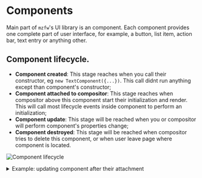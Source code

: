 # Components

Main part of `mzfw`'s UI library is an component. Each component provides
one complete part of user interface, for example, a button, list item, 
action bar, text entry or anything other.

## Component lifecycle.

- **Component created**: This stage reaches when you call their
  constructor, eg `new TextComponent({...})`. This call didnt
  run anything except than component's constructor;
- **Component attached to compositor**: This stage reaches when 
  compositor above this component start their initialization
  and render. This will call most lifecycle events inside
  component to perform an initialization;
- **Component update**: This stage will be reached when
  you or compositor will perform component's properties
  change;
- **Component destroyed**: This stage will be reached when
  compositor tries to delete this component, or when user
  leave page where component is located.

![Component lifecycle](./Images/lifecycle.png)

<details>
<summary>Example: updating component after their attachment</summary>
```javascript title="page/index.js"
import { ListView, ListItem } from "mzfw/device/UiListView";

class MyPage extends ListView {
  constructor() {
    super(...arguments);

    // Create a new ListItem
    // This will reach first lifecycle stage
    this.balanceItem = new ListItem({
      title: "Your balance",
      description: "Loading...",
    });
  }

  build() {
    /**
     * ListView will automatically attach and 
     * render all components that are returned
     * from `build()`. so after this component
     * will react stage 2 (attached).
     */
    return [
      this.balanceItem,
    ];
  }

  onBuild() {
    /**
     * Requires mzfw 0.3.0+, in older versions
     * you can place post-render events directly
     * into `performRender()`, don't forgot to
     * call super method in that case.
     * 
     * We'll perform a network request. To use
     * `fetch` in your code, set up fetch forwarding
     * according to documentation. Or use side-service
     * messaging directly.
     */
    fetch("https://mzfw.mmk.pw/demo_balance.json").then((d) => {
      return d.json();
    }).then((r) => {
      // We'll change description of our ListItem.
      // This will be a trigger for third lifecycle
      // stage: component update
      this.balanceItem.updateProps({
        description: `Current: $${r.balance}`,
      })
    })
  }
}



Page(ListView.makePage(new MyPage({})));
```
</details>

## Component reference

Following methods and properties are available for any component.

> `isRendered: boolean`

Property, readonly. Will be `true` if component is rendered in compositor.

> `isFocusable: boolean`

Property, readonly. Will be `true` if component can be focused via buttons
/wheel spin.

> `geometry: ComponentGeometry`

Property, readonly. Current component geometry, should be an object with `x`, `y`, `w`, `h`
properties, which could be numbers or null.

> `updateProps(newProps: Partial<P>)`

Method. Override all or some properties in component.

> `setGeometry(x: number|null, y: number|null, w: number|null, h: number|null)`

Method. Will modify current component geometry.

> `attachParent(parent: IRootComponent)`

Method. Will attach parent compositor.

:::warning

Do not call this method directly if you don't know why it's required.
It will be called by your compositor.

:::

> `performDestroy()`

Method. Will destroy component.

:::warning

Do not call this method directly if you don't know why it's required.
It will be called by your compositor.

:::

> `performRender()`

Method. Will destroy component.

:::warning

Do not call this method directly if you don't know why it's required.
It will be called by your compositor.

:::
